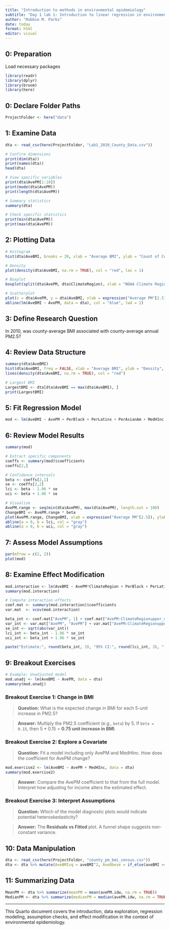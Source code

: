 ```yaml
---
title: "Introduction to methods in environmental epidemiology"
subtitle: "Day 1 lab 1: Introduction to linear regression in environmental epidemiology"
author: "Robbie M. Parks"
date: today
format: html
editor: visual
---
```



::: {.cell}
## 0: Preparation

Load necessary packages
```r
library(readr)
library(dplyr)
library(broom)
library(here)
```
:::

::: {.cell}
## 0: Declare Folder Paths
```r
ProjectFolder <- here("data")
```
:::

::: {.cell}
## 1: Examine Data
```r
dta <- read_csv(here(ProjectFolder, "Lab1_2010_County_Data.csv"))

# Confirm dimensions
print(dim(dta))
print(names(dta))
head(dta)

# View specific variables
print(dta$AvePM[1:10])
print(mode(dta$AvePM))
print(length(dta$AvePM))

# Summary statistics
summary(dta)

# Check specific statistics
print(min(dta$AvePM))
print(max(dta$AvePM))
```
:::

::: {.cell}
## 2: Plotting Data
```r
# Histogram
hist(dta$AveBMI, breaks = 20, xlab = "Average BMI", ylab = "Count of Counties", main = "Histogram of Average BMI", las = 1)

# Density
plot(density(dta$AveBMI, na.rm = TRUE), col = "red", las = 1)

# Boxplot
boxplot(split(dta$AvePM, dta$ClimateRegion), xlab = "NOAA Climate Region", ylab = expression("Annual PM"[2.5]))

# Scatterplot
plot(x = dta$AvePM, y = dta$AveBMI, xlab = expression("Average PM"[2.5]), ylab = "Average BMI", main = "Scatterplot: County-average PM vs. BMI")
abline(lm(AveBMI ~ AvePM, data = dta), col = "blue", lwd = 2)
```
:::

## 3: Define Research Question

In 2010, was county-average BMI associated with county-average annual PM2.5?

::: {.cell}
## 4: Review Data Structure
```r
summary(dta$AveBMI)
hist(dta$AveBMI, freq = FALSE, xlab = "Average BMI", ylab = "Density", las = 1)
lines(density(dta$AveBMI, na.rm = TRUE), col = "red")

# Largest BMI
LargestBMI <- dta[dta$AveBMI == max(dta$AveBMI), ]
print(LargestBMI)
```
:::

::: {.cell}
## 5: Fit Regression Model
```r
mod <- lm(AveBMI ~ AvePM + PerBlack + PerLatinx + PerAsianAm + MedHInc + MedHVal + LTHS + FemaleUnemp + MaleUnemp + ClimateRegion, data = dta, na.action = na.omit)
```
:::

::: {.cell}
## 6: Review Model Results
```r
summary(mod)

# Extract specific components
coeffs <- summary(mod)$coefficients
coeffs[2,]

# Confidence intervals
beta <- coeffs[2,1]
se <- coeffs[2,2]
lci <- beta - 1.96 * se
uci <- beta + 1.96 * se

# Visualize
AvePM.range <- seq(min(dta$AvePM), max(dta$AvePM), length.out = 100)
ChangeBMI <- AvePM.range * beta
plot(AvePM.range, ChangeBMI, xlab = expression("Average PM"[2.5]), ylab = "Associated Change in Average BMI", type = "l", col = "red")
abline(a = 0, b = lci, col = "gray")
abline(a = 0, b = uci, col = "gray")
```
:::

::: {.cell}
## 7: Assess Model Assumptions
```r
par(mfrow = c(2, 2))
plot(mod)
```
:::

::: {.cell}
## 8: Examine Effect Modification
```r
mod.interaction <- lm(AveBMI ~ AvePM*ClimateRegion + PerBlack + PerLatinx + PerAsianAm + MedHInc + MedHVal + LTHS + FemaleUnemp + MaleUnemp, data = dta, na.action = na.omit)
summary(mod.interaction)

# Compute interaction effects
coef.mat <- summary(mod.interaction)$coefficients
var.mat  <- vcov(mod.interaction)

beta_int <- coef.mat["AvePM", 1] + coef.mat["AvePM:ClimateRegionupper_midwest", 1]
var_int <- var.mat["AvePM", "AvePM"] + var.mat["AvePM:ClimateRegionupper_midwest", "AvePM:ClimateRegionupper_midwest"] + 2 * var.mat["AvePM", "AvePM:ClimateRegionupper_midwest"]
se_int <- sqrt(abs(var_int))
lci_int <- beta_int - 1.96 * se_int
uci_int <- beta_int + 1.96 * se_int

paste("Estimate:", round(beta_int, 3), "95% CI:", round(lci_int, 3), "-", round(uci_int, 3))
```
:::

::: {.cell}
## 9: Breakout Exercises
```r
# Example: Unadjusted model
mod.unadj <- lm(AveBMI ~ AvePM, data = dta)
summary(mod.unadj)
```
:::

### Breakout Exercise 1: Change in BMI
> **Question:** What is the expected change in BMI for each 5-unit increase in PM2.5?

> **Answer:** Multiply the PM2.5 coefficient (e.g., `beta`) by 5. If `beta = 0.15`, then 5 * 0.15 = **0.75 unit increase in BMI**.

### Breakout Exercise 2: Explore a Covariate
> **Question:** Fit a model including only AvePM and MedHInc. How does the coefficient for AvePM change?

```r
mod.exercise2 <- lm(AveBMI ~ AvePM + MedHInc, data = dta)
summary(mod.exercise2)
```
> **Answer:** Compare the AvePM coefficient to that from the full model. Interpret how adjusting for income alters the estimated effect.

### Breakout Exercise 3: Interpret Assumptions
> **Question:** Which of the model diagnostic plots would indicate potential heteroskedasticity?

> **Answer:** The **Residuals vs Fitted** plot. A funnel shape suggests non-constant variance.

::: {.cell}
## 10: Data Manipulation
```r
dta <- read_csv(here(ProjectFolder, "county_pm_bmi_census.csv"))
dta <- dta %>% mutate(AveBMIsq = aveBMI^2, AveObese = if_else(aveBMI >= 30, "average obese", "average not obese"))
```
:::

::: {.cell}
## 11: Summarizing Data
```r
MeanPM <- dta %>% summarize(meanPM = mean(avePM.idw, na.rm = TRUE))
MedianPM <- dta %>% summarize(medianPM = median(avePM.idw, na.rm = TRUE))
```
:::

---

This Quarto document covers the introduction, data exploration, regression modeling, assumption checks, and effect modification in the context of environmental epidemiology.